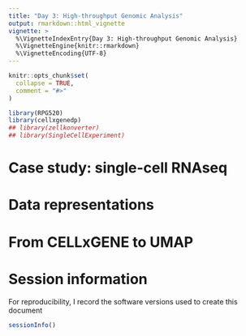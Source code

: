 ```yaml
---
title: "Day 3: High-throughput Genomic Analysis"
output: rmarkdown::html_vignette
vignette: >
  %\VignetteIndexEntry{Day 3: High-throughput Genomic Analysis}
  %\VignetteEngine{knitr::rmarkdown}
  %\VignetteEncoding{UTF-8}
---
```


```r
knitr::opts_chunk$set(
  collapse = TRUE,
  comment = "#>"
)
```

```r
library(RPG520)
library(cellxgenedp)
## library(zellkonverter)
## library(SingleCellExperiment)
```

# Case study: single-cell RNAseq

# Data representations

# From CELLxGENE to UMAP

# Session information {.unnumbered}

For reproducibility, I record the software versions used to create
this document

```r
sessionInfo()
```

